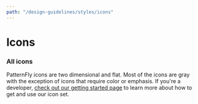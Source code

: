 ```yaml
---
path: "/design-guidelines/styles/icons"
---
```


# Icons

### All icons
PatternFly icons are two dimensional and flat. Most of the icons are gray with the exception of icons that require color or emphasis. If you're a developer, [check out our getting started page](/get-started/developers#using-styles) to learn more about how to get and use our icon set.

<Icons />
